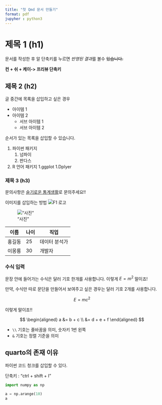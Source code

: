 ```yaml
---
title: "첫 Qmd 문서 만들기"
format: pdf
jupyher : python3
---
```


# 제목 1 (h1)
문서를 작성한 후 알 단축키를 누르면 *반영된 결과*를 볼수 ~~있습니다.~~


**컨 + 쉬 + 케이-> 프리뷰 단축키**

## 제목 2 (h2)

글 중간에 목록을 삽입하고 싶은 경우

- 아이템 1
- 아이템 2
    - 서브 아이템 1
    - 서브 아이템 2

순서가 있는 목록을 삽입할 수 있습니다.

1. 파이썬 패키지
   1. 넘파이
   1. 판다스
1. R 언어 패키지
   1.ggplot
   1.Dplyer


### 제목 3 (h3)  

문의사항은 [슬기로운 통계생활](https://lab.statisticsplaybook.com/)로 문의주세요!!

이미지를 삽입하는 방법
![F1 로고](https://cdn-icons-png.flaticon.com/512/2418/2418779.png)

!["사진"]("C:\Users\park\Downloads\f1 로고.avif")


| 이름 | 나이 | 직업 |
|------|----|-------|
| 홍길동 | 25 | 데이터 분석가 |
| 이몽룡 | 30 | 개발자 |

### 수식 입력

문장 안에 들어가는 수식은 달러 기호 한개를 사용합니다.
이렇게 $E = m^2$ 말이죠!

만약, 수식만 따로 문단을 만들어서 보여주고 싶은 경우는 달러 기호 2개를 사용합니다.

$$
E=mc^2
$$

이렇게 말이죠!!

$$
\begin{aligned}
a &= b + c \\ 
&= d + e + f  
\end{aligned}
$$

* `\\` 기호는 줄바꿈을 의미, 숫자키 1번 왼쪽
* `&` 기호는 정렬 기준을 의미


## quarto의 존재 이유 ##
파이썬 코드 청크를 삽입할 수 있다.

단축키 : "ctrl + shift + I"
```python
import numpy as np

a = np.arange(10)
a
```


